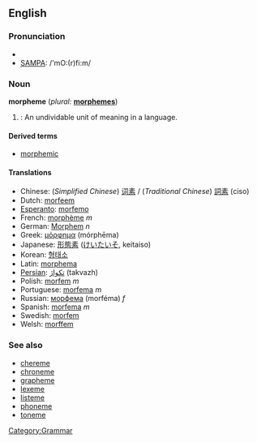 ==English==
{{wikipedia}}
[[Category:Grammar]]
===Pronunciation===
*{{IPA|/ˈmɔː(r)fiːm/}}
*[[w:SAMPA|SAMPA]]: /'mO:(r)fi:m/

===Noun===
'''morpheme''' (''plural:'' '''[[morphemes]]''')

#{{linguistics}}: An undividable unit of meaning in a language.

====Derived terms====
*[[morphemic]]

====Translations====
*Chinese: (''Simplified Chinese'') [[词素]] / (''Traditional Chinese'') [[詞素]] (ciso)
*Dutch: [[morfeem]]
*[[Esperanto]]: [[morfemo]]
*French: [[morphème]] ''m''
*German: [[Morphem]] ''n''
*Greek: [[μόρφημα]] (mórphēma)
*Japanese: [[形態素]] ([[けいたいそ]], keitaiso)
*Korean: [[형태소]]
*Latin: [[morphema]]
*[[Persian]]: [[تكواژ]] (takvazh)
*Polish: [[morfem#Polish|morfem]] ''m''
*Portuguese: [[morfema]] ''m''
*Russian: [[морфема]] (morféma) ''f''
*Spanish: [[morfema]] ''m''
*Swedish: [[morfem#Swedish|morfem]]
*Welsh: [[morffem]]

=== See also ===
*[[chereme]]
*[[chroneme]]
*[[grapheme]]
*[[lexeme]]
*[[listeme]]
*[[phoneme]]
*[[toneme]]